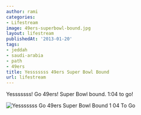 ```yaml
---
author: rami
categories:
- Lifestream
image: 49ers-superbowl-bound.jpg
layout: lifestream
publishedAt: '2013-01-20'
tags:
- jeddah
- saudi-arabia
- path
- 49ers
title: Yesssssss 49ers Super Bowl Bound
url: lifestream
---
```


Yesssssss! Go 49ers! Super Bowl bound. 1:04 to go!

![Yesssssss Go 49ers Super Bowl Bound 1 04 To Go](/assets/images/content/lifestream/49ers-superbowl-bound.jpg)